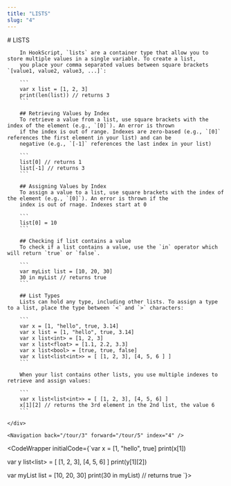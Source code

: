 ```yaml
---
title: "LISTS"
slug: "4"
---
```



<InstructionsWrapper>
	<div className="instructions-main">
		# LISTS

		In HookScript, `lists` are a container type that allow you to store multiple values in a single variable. To create a list,
		you place your comma separated values between square brackets `[value1, value2, value3, ...]`:

		```
		var x list = [1, 2, 3]
		print(len(list)) // returns 3
		```

		## Retrieving Values by Index
		To retrieve a value from a list, use square brackets with the index of the element (e.g., `[0]`). An error is thrown
		if the index is out of range. Indexes are zero-based (e.g., `[0]` references the first element in your list) and can be
		negative (e.g., `[-1]` references the last index in your list)

		```
		list[0] // returns 1
		list[-1] // returns 3
		```
		
		## Assigning Values by Index
		To assign a value to a list, use square brackets with the index of the element (e.g., `[0]`). An error is thrown if the
		index is out of rnage. Indexes start at 0

		```
		list[0] = 10
		```

		## Checking if list contains a value
		To check if a list contains a value, use the `in` operator which will return `true` or `false`.

		```
		var myList list = [10, 20, 30]
		30 in myList // returns true
		```
	
		## List Types
		Lists can hold any type, including other lists. To assign a type to a list, place the type between `<` and `>` characters:
		
		```
		var x = [1, "hello", true, 3.14]
		var x list = [1, "hello", true, 3.14]
		var x list<int> = [1, 2, 3]
		var x list<float> = [1.1, 2.2, 3.3]
		var x list<bool> = [true, true, false]
		var x list<list<int>> = [ [1, 2, 3], [4, 5, 6 ] ]
		```

		When your list contains other lists, you use multiple indexes to retrieve and assign values:

		```
		var x list<list<int>> = [ [1, 2, 3], [4, 5, 6] ]
		x[1][2] // returns the 3rd element in the 2nd list, the value 6
		```

	</div>

	<Navigation back="/tour/3" forward="/tour/5" index="4" />

</InstructionsWrapper>

<CodeWrapper initialCode={`var x = [1, "hello", true]
print(x[1])

var y list<list<int>> = [ [1, 2, 3], [4, 5, 6] ]
print(y[1][2])

var myList list = [10, 20, 30]
print(30 in myList) // returns true
`}>
</CodeWrapper>